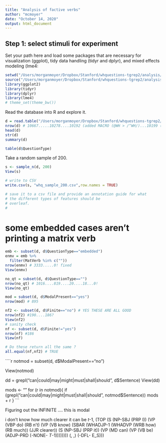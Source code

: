 ```yaml
---
title: "Analysis of factive verbs"
author: "mcmoyer"
date: "October 14, 2020"
output: html_document
---
```

  
## Step 1: select stimuli for experiment
  
Set your path here and load some packages that are necessary for visualization 
(ggplot), tidy data handling (tidyr and dplyr), and mixed effects modeling (lme4:
                                                                                                                                                               
```r
setwd("/Users/morganmoyer/Dropbox/Stanford/whquestions-tgrep2/analysis/")
source("/Users/morganmoyer/Dropbox/Stanford/whquestions-tgrep2/analysis/helpers.R")
library(ggplot2)
library(tidyr)
library(dplyr)
library(lme4)
# theme_set(theme_bw())
```

Read the database into R and explore it.
```r
d = read.table("/Users/morganmoyer/Dropbox/Stanford/whquestions-tgrep2/corpus/results/swbd.tab",sep="\t",header=T,quote="")
nrow(d) # 10667.....10278....10192 (added MACRO (@WH > /^WH/)...10199 (@WH >> /^WH/)
head(d)
str(d)
summary(d)

table(d$QuestionType)
```

Take a random sample of 200.
```r
s <- sample_n(d, 200)
View(s)

# write to CSV
write.csv(s, "whq_sample_200.csv",row.names = TRUE)

# save it to a csv file and provide an annotation guide for what 
# the different types of features should be
# overleaf. 
# 
```
# some embedded cases aren't printing a matrix verb
```r
emb <- subset(d, d$QuestionType=="embedded")
enmv = emb %>%
  filter(MatVerb %in% c(""))
nrow(enmv) # 3333.....0! fixed
View(enmv)

```



```r
no_qt = subset(d, d$QuestionType=="")
nrow(no_qt) # 1016....819....20....18...0!
View(no_qt)

mod = subset(d, d$ModalPresent=="yes")
nrow(mod) # 895

nf2 <- subset(d, d$Finite=="no") # YES THESE ARE ALL GOOD
nrow(nf2) #190....186?
View(nf2)
# sanity check
nf <- subset(d, d$Finite!="yes") 
nrow(nf) #186
View(nf)

# Do these return all the same ?
all.equal(nf,nf2) # TRUE
````




````r
notmod = subset(d, d$ModalPresent=="no")

View(notmod)

dd = grepl("can|could|may|might|must|shall|should", d$Sentence)
View(dd)

mods <- ""
for (r in notmod){
    if (grepl("can|could|may|might|must|shall|should", notmod$Sentence))
    mods + r
  }
```

Figuring out the INFINITE  .... this is modal

i don't know how much clearer it can be *t*-1,
(TOP (S (NP-SBJ (PRP I)) 
        (VP (VBP do) (RB n't) 
            (VP (VB know) 
                (SBAR (WHADJP-1 (WHADVP 
                                    (WRB how) 
                                    (RB much)) 
                                (JJR clearer)) 
                      (S (NP-SBJ (PRP it)) 
                        (VP (MD can) 
                            (VP (VB be) (ADJP-PRD (-NONE- *T*-1)))))))) (, ,) (-DFL- E_S)))


